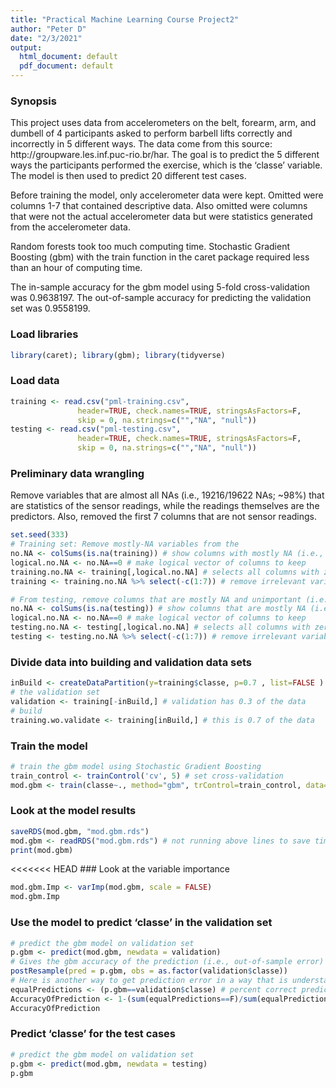 ```yaml
---
title: "Practical Machine Learning Course Project2"
author: "Peter D"
date: "2/3/2021"
output:
  html_document: default
  pdf_document: default
---
```

### Synopsis

This project uses data from accelerometers on the belt, forearm, arm, and dumbell of 4 participants asked to perform barbell lifts correctly and incorrectly in 5 different ways. The data come from this source: http://groupware.les.inf.puc-rio.br/har. The goal is to predict the 5 different ways the participants performed the exercise, which is the 'classe' variable. The model is then used to predict 20 different test cases. 

Before training the model, only accelerometer data were kept. Omitted were columns 1-7 that contained descriptive data. Also omitted were columns that were not the actual accelerometer data but were statistics generated from the accelerometer data.

Random forests took too much computing time. Stochastic Gradient Boosting (gbm) with the train function in the caret package required less than an hour of computing time.

The in-sample accuracy for the gbm model using 5-fold cross-validation was 0.9638197. The out-of-sample accuracy for predicting the validation set was 0.9558199.

### Load libraries
```r
library(caret); library(gbm); library(tidyverse)
```

### Load data

```r
training <- read.csv("pml-training.csv",
               header=TRUE, check.names=TRUE, stringsAsFactors=F,
               skip = 0, na.strings=c("","NA", "null"))
testing <- read.csv("pml-testing.csv",
               header=TRUE, check.names=TRUE, stringsAsFactors=F,
               skip = 0, na.strings=c("","NA", "null"))
```

### Preliminary data wrangling
Remove variables that are almost all NAs (i.e., 19216/19622 NAs; ~98%) that are statistics of the sensor readings, while the readings themselves are the predictors. Also, removed the first 7 columns that are not sensor readings.
```r
set.seed(333)
# Training set: Remove mostly-NA variables from the 
no.NA <- colSums(is.na(training)) # show columns with mostly NA (i.e., the calculated statistics)
logical.no.NA <- no.NA==0 # make logical vector of columns to keep 
training.no.NA <- training[,logical.no.NA] # selects all columns with zero NA
training <- training.no.NA %>% select(-c(1:7)) # remove irrelevant variables

# From testing, remove columns that are mostly NA and unimportant (i.e., 1:7)
no.NA <- colSums(is.na(testing)) # show columns that are mostly NA (i.e., the calculated statistics)
logical.no.NA <- no.NA==0 # make logical vector of columns to keep 
testing.no.NA <- testing[,logical.no.NA] # selects all columns with zero NA
testing <- testing.no.NA %>% select(-c(1:7)) # remove irrelevant variables
```

### Divide data into building and validation data sets
```r
inBuild <- createDataPartition(y=training$classe, p=0.7 , list=FALSE )
# the validation set
validation <- training[-inBuild,] # validation has 0.3 of the data
# build
training.wo.validate <- training[inBuild,] # this is 0.7 of the data
```

### Train the model
```r
# train the gbm model using Stochastic Gradient Boosting
train_control <- trainControl('cv', 5) # set cross-validation
mod.gbm <- train(classe~., method="gbm", trControl=train_control, data=training.wo.validate, verbose=FALSE)
```

### Look at the model results
```r
saveRDS(mod.gbm, "mod.gbm.rds")
mod.gbm <- readRDS("mod.gbm.rds") # not running above lines to save time
print(mod.gbm)
```

<<<<<<< HEAD
### Look at the variable importance
```r
mod.gbm.Imp <- varImp(mod.gbm, scale = FALSE)
mod.gbm.Imp
```

### Use the model to predict 'classe' in the validation set
```r
# predict the gbm model on validation set
p.gbm <- predict(mod.gbm, newdata = validation)
# Gives the gbm accuracy of the prediction (i.e., out-of-sample error)
postResample(pred = p.gbm, obs = as.factor(validation$classe))
# Here is another way to get prediction error in a way that is understandable
equalPredictions <- (p.gbm==validation$classe) # percent correct predictions 
AccuracyOfPrediction <- 1-(sum(equalPredictions==F)/sum(equalPredictions==T))
AccuracyOfPrediction
```

### Predict 'classe' for the test cases
```r
# predict the gbm model on validation set
p.gbm <- predict(mod.gbm, newdata = testing)
p.gbm
```
